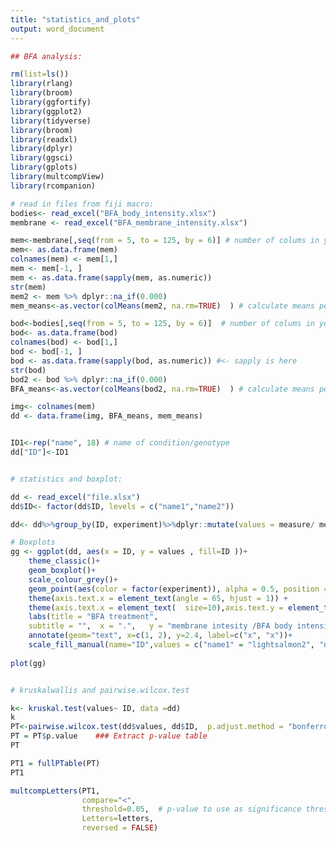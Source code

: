 ```yaml
---
title: "statistics_and_plots"
output: word_document
---
```


```r
## BFA analysis:

rm(list=ls())
library(rlang)
library(broom)
library(ggfortify)
library(ggplot2)
library(tidyverse)
library(broom)
library(readxl)
library(dplyr)
library(ggsci)
library(gplots)
library(multcompView)
library(rcompanion)

# read in files from fiji macro:
bodies<- read_excel("BFA_body_intensity.xlsx")
membrane <- read_excel("BFA_membrane_intensity.xlsx")

mem<-membrane[,seq(from = 5, to = 125, by = 6)] # number of colums in your BFA_membrane data
mem<- as.data.frame(mem)
colnames(mem) <- mem[1,]
mem <- mem[-1, ]
mem <- as.data.frame(sapply(mem, as.numeric)) 
str(mem)
mem2 <- mem %>% dplyr::na_if(0.000)
mem_means<-as.vector(colMeans(mem2, na.rm=TRUE)  ) # calculate means per image

bod<-bodies[,seq(from = 5, to = 125, by = 6)]  # number of colums in your BFA_body data
bod<- as.data.frame(bod)
colnames(bod) <- bod[1,]
bod <- bod[-1, ]
bod <- as.data.frame(sapply(bod, as.numeric)) #<- sapply is here
str(bod) 
bod2 <- bod %>% dplyr::na_if(0.000)
BFA_means<-as.vector(colMeans(bod2, na.rm=TRUE)  ) # calculate means per image

img<- colnames(mem)
dd <- data.frame(img, BFA_means, mem_means)


ID1<-rep("name", 18) # name of condition/genotype
dd["ID"]<-ID1



```


```r

# statistics and boxplot:

dd <- read_excel("file.xlsx")
dd$ID<- factor(dd$ID, levels = c("name1","name2"))

dd<- dd%>%group_by(ID, experiment)%>%dplyr::mutate(values = measure/ means)

# Boxplots
gg <- ggplot(dd, aes(x = ID, y = values , fill=ID ))+
    theme_classic()+
    geom_boxplot()+
    scale_colour_grey()+
    geom_point(aes(color = factor(experiment)), alpha = 0.5, position = position_jitterdodge(dodge.width = 0.5))+
    theme(axis.text.x = element_text(angle = 65, hjust = 1)) +
    theme(axis.text.x = element_text(  size=10),axis.text.y = element_text( size=10, face="bold")) +
    labs(title = "BFA treatment",
    subtitle = "",  x = ".",   y = "membrane intesity /BFA body intensity")+
    annotate(geom="text", x=c(1, 2), y=2.4, label=c("x", "x"))+
    scale_fill_manual(name="ID",values = c("name1" = "lightsalmon2", "name2" = "skyblue2"))
    
plot(gg)


# kruskalwallis and pairwise.wilcox.test

k<- kruskal.test(values~ ID, data =dd)
k
PT<-pairwise.wilcox.test(dd$values, dd$ID,  p.adjust.method = "bonferroni")
PT = PT$p.value    ### Extract p-value table
PT

PT1 = fullPTable(PT)
PT1

multcompLetters(PT1,
                compare="<",
                threshold=0.05,  # p-value to use as significance threshold
                Letters=letters,
                reversed = FALSE)


```

